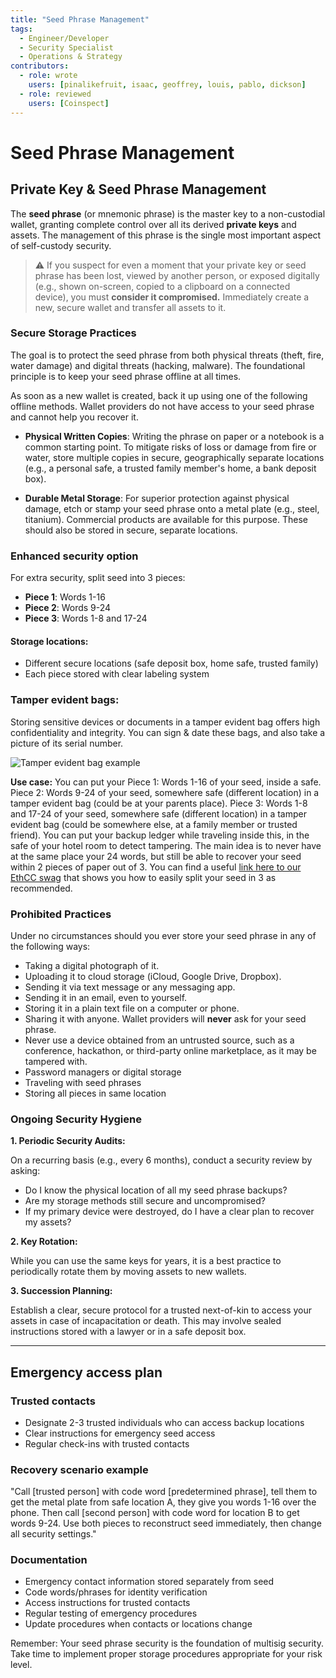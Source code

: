```yaml
---
title: "Seed Phrase Management"
tags:
  - Engineer/Developer
  - Security Specialist
  - Operations & Strategy
contributors:
  - role: wrote
    users: [pinalikefruit, isaac, geoffrey, louis, pablo, dickson]
  - role: reviewed
    users: [Coinspect]
---
```



<TagProvider>
<TagFilter />

# Seed Phrase Management

<TagList tags={frontmatter.tags} />
<AttributionList contributors={frontmatter.contributors} />

## Private Key & Seed Phrase Management

The **seed phrase** (or mnemonic phrase) is the master key to a non-custodial wallet, granting complete control over all
its derived **private keys** and assets. The management of this phrase is the single most important aspect of
self-custody security.

> ⚠️ If you suspect for even a moment that your private key or seed phrase has been lost, viewed by another person, or
> exposed digitally (e.g., shown on-screen, copied to a clipboard on a connected device), you must **consider it
> compromised.** Immediately create a new, secure wallet and transfer all assets to it.

### Secure Storage Practices

The goal is to protect the seed phrase from both physical threats (theft, fire, water damage) and digital threats
(hacking, malware). The foundational principle is to keep your seed phrase offline at all times.

As soon as a new wallet is created, back it up using one of the following offline methods. Wallet providers do not have
access to your seed phrase and cannot help you recover it.

- **Physical Written Copies**: Writing the phrase on paper or a notebook is a common starting point. To mitigate risks
of loss or damage from fire or water, store multiple copies in secure, geographically separate locations (e.g., a
personal safe, a trusted family member's home, a bank deposit box).

- **Durable Metal Storage**: For superior protection against physical damage, etch or stamp your seed phrase onto a
metal plate (e.g., steel, titanium). Commercial products are available for this purpose. These should also be stored in
secure, separate locations.

### Enhanced security option

For extra security, split seed into 3 pieces:
- **Piece 1**: Words 1-16
- **Piece 2**: Words 9-24
- **Piece 3**: Words 1-8 and 17-24

#### Storage locations:
- Different secure locations (safe deposit box, home safe, trusted family)
- Each piece stored with clear labeling system

### Tamper evident bags:

Storing sensitive devices or documents in a tamper evident bag offers high confidentiality and integrity. You can sign & date these bags, and also take a picture of its serial number.

![Tamper evident bag example](https://frameworks-static.s3.us-east-2.amazonaws.com/images/multisig-for-protocols/tamper-evident-bag-example.png)

**Use case:**
You can put your Piece 1: Words 1-16 of your seed, inside a safe.
Piece 2: Words 9-24 of your seed, somewhere safe (different location) in a tamper evident bag (could be at your parents place).
Piece 3: Words 1-8 and 17-24 of your seed, somewhere safe (different location) in a tamper evident bag (could be somewhere else, at a family member or trusted friend).
You can put your backup ledger while traveling inside this, in the safe of your hotel room to detect tampering.
The main idea is to never have at the same place your 24 words, but still be able to recover your seed within 2 pieces of paper out of 3.
You can find a useful [link here to our EthCC swag](https://drive.google.com/file/d/1L1CMiKRL3TXQBE5bWYNv6dfF94HSdZ8C/view?usp=sharing) that shows you how to easily split your seed in 3 as recommended.

### Prohibited Practices

Under no circumstances should you ever store your seed phrase in any of the following ways:

- Taking a digital photograph of it.
- Uploading it to cloud storage (iCloud, Google Drive, Dropbox).
- Sending it via text message or any messaging app.
- Sending it in an email, even to yourself.
- Storing it in a plain text file on a computer or phone.
- Sharing it with anyone. Wallet providers will **never** ask for your seed phrase.
- Never use a device obtained from an untrusted source, such as a conference, hackathon, or third-party online marketplace, as it may be tampered with.
- Password managers or digital storage
- Traveling with seed phrases
- Storing all pieces in same location

### Ongoing Security Hygiene

**1. Periodic Security Audits:**

On a recurring basis (e.g., every 6 months), conduct a security review by asking:

- Do I know the physical location of all my seed phrase backups?
- Are my storage methods still secure and uncompromised?
- If my primary device were destroyed, do I have a clear plan to recover my assets?

**2. Key Rotation:**

While you can use the same keys for years, it is a best practice to periodically rotate them by moving assets to new
wallets.

**3. Succession Planning:**

Establish a clear, secure protocol for a trusted next-of-kin to access your assets in case of incapacitation or death.
This may involve sealed instructions stored with a lawyer or in a safe deposit box.

---

## Emergency access plan

### Trusted contacts
- Designate 2-3 trusted individuals who can access backup locations
- Clear instructions for emergency seed access
- Regular check-ins with trusted contacts

### Recovery scenario example
"Call [trusted person] with code word [predetermined phrase], tell them to get the metal plate from safe location A, they give you words 1-16 over the phone. Then call [second person] with code word for location B to get words 9-24. Use both pieces to reconstruct seed immediately, then change all security settings."

### Documentation
- Emergency contact information stored separately from seed
- Code words/phrases for identity verification
- Access instructions for trusted contacts
- Regular testing of emergency procedures
- Update procedures when contacts or locations change

Remember: Your seed phrase security is the foundation of multisig security. Take time to implement proper storage procedures appropriate for your risk level.

</TagProvider>
<ContributeFooter />
